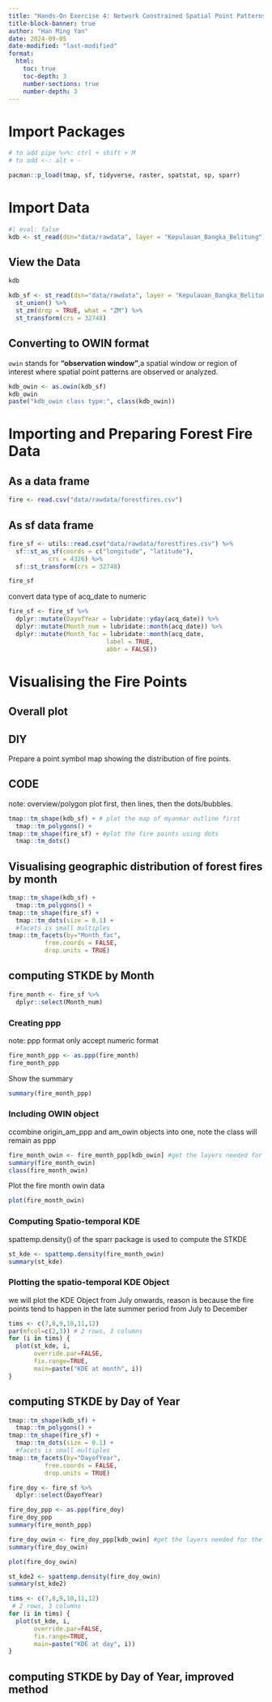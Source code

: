 ```yaml
---
title: "Hands-On Exercise 4: Network Constrained Spatial Point Patterns Analysis"
title-block-banner: true
author: "Han Ming Yan"
date: 2024-09-05
date-modified: "last-modified"
format:
  html:
    toc: true
    toc-depth: 3
    number-sections: true
    number-depth: 3
---
```


# Import Packages

```r
# to add pipe %>%: ctrl + shift + M
# to add <-: alt + -
```

```r
pacman::p_load(tmap, sf, tidyverse, raster, spatstat, sp, sparr)
```

# Import Data

```r
#| eval: false
kdb <- st_read(dsn="data/rawdata", layer = "Kepulauan_Bangka_Belitung")
```

## View the Data

```r
kdb
```

```r
kdb_sf <- st_read(dsn="data/rawdata", layer = "Kepulauan_Bangka_Belitung") %>%
  st_union() %>%
  st_zm(drop = TRUE, what = "ZM") %>% 
  st_transform(crs = 32748)
```

## Converting to OWIN format

`owin` stands for **"observation window"**,a spatial window or region of interest where spatial point patterns are observed or analyzed.

```r
kdb_owin <- as.owin(kdb_sf)
kdb_owin
paste("kdb_owin class type:", class(kdb_owin))
```

# Importing and Preparing Forest Fire Data

## As a data frame

```r
fire <- read.csv("data/rawdata/forestfires.csv")
```

## As sf data frame

```r
fire_sf <- utils::read.csv("data/rawdata/forestfires.csv") %>% 
  sf::st_as_sf(coords = c("longitude", "latitude"),
           crs = 4326) %>% 
  sf::st_transform(crs = 32748)
```

```r
fire_sf
```

convert data type of acq_date to numeric

```r
fire_sf <- fire_sf %>% 
  dplyr::mutate(DayofYear = lubridate::yday(acq_date)) %>% 
  dplyr::mutate(Month_num = lubridate::month(acq_date)) %>% 
  dplyr::mutate(Month_fac = lubridate::month(acq_date,
                           label = TRUE,
                           abbr = FALSE))
```

# Visualising the Fire Points

## Overall plot

::: panel-tabset
## DIY

Prepare a point symbol map showing the distribution of fire points.

## CODE

note: overview/polygon plot first, then lines, then the dots/bubbles.

```r
tmap::tm_shape(kdb_sf) + # plot the map of myanmar outline first
  tmap::tm_polygons() +
tmap::tm_shape(fire_sf) + #plot the fire points using dots
  tmap::tm_dots()

```
:::

## Visualising geographic distribution of forest fires by month

```r
tmap::tm_shape(kdb_sf) + 
  tmap::tm_polygons() + 
tmap::tm_shape(fire_sf) +
  tmap::tm_dots(size = 0.1) +
  #facets is small multiples
tmap::tm_facets(by="Month_fac",
          free.coords = FALSE,
          drop.units = TRUE)
```

## computing STKDE by Month

```r
fire_month <- fire_sf %>% 
  dplyr::select(Month_num)
```

### Creating ppp

note: ppp format only accept numeric format

```r
fire_month_ppp <- as.ppp(fire_month)
fire_month_ppp
```

Show the summary

```r
summary(fire_month_ppp)
```

### Including OWIN object

ccombine origin_am_ppp and am_owin objects into one, note the class will remain as ppp

```r
fire_month_owin <- fire_month_ppp[kdb_owin] #get the layers needed for the analysis
summary(fire_month_owin)
class(fire_month_owin)
```

Plot the fire month owin data

```r
plot(fire_month_owin)
```

### Computing Spatio-temporal KDE

spattemp.density() of the sparr package is used to compute the STKDE

```r
st_kde <- spattemp.density(fire_month_owin)
summary(st_kde)

```

### Plotting the spatio-temporal KDE Object

we will plot the KDE Object from July onwards, reason is because the fire points tend to happen in the late summer period from July to December

```r
tims <- c(7,8,9,10,11,12)
par(mfcol=c(2,3)) # 2 rows, 3 columns
for (i in tims) {
  plot(st_kde, i,
       override.par=FALSE,
       fix.range=TRUE,
       main=paste("KDE at month", i))
}
```

## computing STKDE by Day of Year

```r
tmap::tm_shape(kdb_sf) + 
  tmap::tm_polygons() + 
tmap::tm_shape(fire_sf) +
  tmap::tm_dots(size = 0.1) +
  #facets is small multiples
tmap::tm_facets(by="DayofYear",
          free.coords = FALSE,
          drop.units = TRUE)
```

```r
fire_doy <- fire_sf %>% 
  dplyr::select(DayofYear)
```

```r
fire_doy_ppp <- as.ppp(fire_doy)
fire_doy_ppp
summary(fire_month_ppp)
```

```r
fire_doy_owin <- fire_doy_ppp[kdb_owin] #get the layers needed for the analysis
summary(fire_doy_owin)
```

```r
plot(fire_doy_owin)
```

```r
st_kde2 <- spattemp.density(fire_doy_owin)
summary(st_kde2)
```

```r
tims <- c(7,8,9,10,11,12)
 # 2 rows, 3 columns
for (i in tims) {
  plot(st_kde, i,
       override.par=FALSE,
       fix.range=TRUE,
       main=paste("KDE at day", i))
}
```

## computing STKDE by Day of Year, improved method
